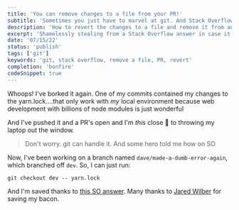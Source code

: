 ```yaml
---
title: 'You can remove changes to a file from your PR!'
subtitle: 'Sometimes you just have to marvel at git. And Stack Overflow.'
description: 'How to revert the changes to a file and remove it from an active PR. This is completely stolen from this SO answer: https://stackoverflow.com/questions/38743912/remove-a-file-from-a-git-pull-request'
excerpt: 'Shamelessly stealing from a Stack Overflow answer in case it helps someone find it easier'
date: '07/15/22'
status: 'publish'
tags: ['git']
keywords: 'git, stack overflow, remove a file, PR, revert'
completion: 'bonfire'
codeSnippet: true
---
```


<Dropcap>Whoops!</Dropcap> I've borked it again. One of my commits contained my changes to the yarn.lock.<MarginNote id={1}>...that only work with *my* local environment because web development with billions of node modules is just wonderful</MarginNote>

And I've pushed it and a PR's open and I'm *this* close 🤏 to throwing my laptop out the window.

> Don't worry. git can handle it. And some hero told me how on SO

Now, I've been working on a branch named `dave/made-a-dumb-error-again`, which branched off `dev`. So, I can just run:

```shell
git checkout dev -- yarn.lock
```

And I'm saved thanks to [this SO answer](https://stackoverflow.com/questions/38743912/remove-a-file-from-a-git-pull-request). Many thanks to [Jared Wilber](https://www.jwilber.me/) for saving my bacon.